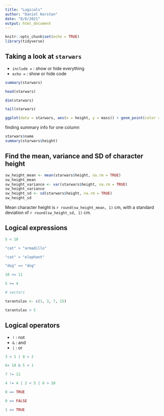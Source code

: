 ```yaml
---
title: "Logicals"
author: "Daniel Kerstan"
date: "8/6/2021"
output: html_document
---
```


```r
knitr::opts_chunk$set(echo = TRUE)
library(tidyverse)
```



## Taking a look at `starwars`

- `include = ` : show or hide everything
- `echo = ` : show or hide code

```r
summary(starwars)

head(starwars)

dim(starwars)

tail(starwars)


```


```r
ggplot(data = starwars, aes(x = height, y = mass)) + geom_point(color = "purple")
```


finding summary info for one column

```r
starwars$name
summary(starwars$height)
```

## Find the mean, variance and SD of character height

```r
sw_height_mean <- mean(starwars$height, na.rm = TRUE)
sw_height_mean
sw_height_variance <- var(starwars$height, na.rm = TRUE)
sw_height_variance
sw_height_sd <- sd(starwars$height, na.rm = TRUE)
sw_height_sd
```

Mean character height is `r round(sw_height_mean, 1)` cm, with a standard deviation of `r round(sw_height_sd, 1)` cm.


## Logical expressions

```r
5 < 10

"cat" > "armadillo"

"cat" > "elephant"

"dog" == "dog"

10 <= 11

5 >= 4

# vectors

tarantulas <- c(1, 3, 7, 15)

tarantulas > 5


```

## Logical operators

- `!` : not
- `&` : and
- `|` : or

```r

3 < 1 | 8 > 2

6< 10 & 5 < 1

7 != 11

4 != 4 | 2 < 5 | 6 > 10

0 == TRUE

0 == FALSE

1 == TRUE


```



